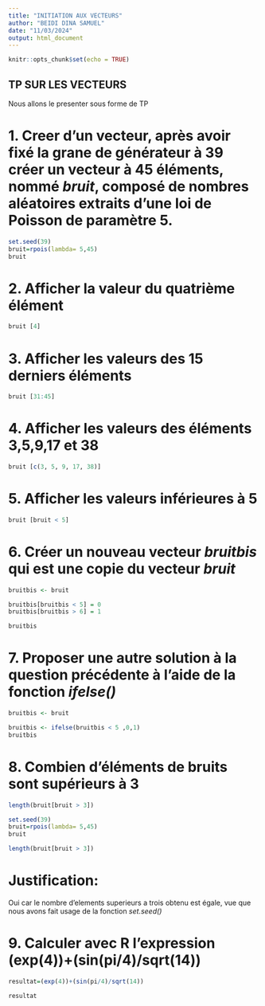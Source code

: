 ```yaml
---
title: "INITIATION AUX VECTEURS"
author: "BEIDI DINA SAMUEL"
date: "11/03/2024"
output: html_document
---
```


```r
knitr::opts_chunk$set(echo = TRUE)
```



## TP SUR LES VECTEURS
Nous allons le presenter sous forme de TP

# 1. Creer d'un vecteur, après avoir fixé la grane de générateur à 39 créer un vecteur à 45 éléments, nommé _bruit_, composé de nombres aléatoires extraits d'une loi de Poisson de paramètre 5.

```r
set.seed(39)
bruit=rpois(lambda= 5,45)
bruit
```


# 2. Afficher la valeur du quatrième élément

```r

bruit [4]

```


# 3. Afficher les valeurs des 15 derniers éléments

```r

bruit [31:45]

```

# 4. Afficher les valeurs des éléments 3,5,9,17 et 38

```r

bruit [c(3, 5, 9, 17, 38)]

```


# 5. Afficher les valeurs inférieures à 5

```r

bruit [bruit < 5]

```


# 6. Créer un nouveau vecteur _bruitbis_ qui est une copie du vecteur _bruit_ 

```r

bruitbis <- bruit

bruitbis[bruitbis < 5] = 0
bruitbis[bruitbis > 6] = 1

bruitbis

```


# 7. Proposer une autre solution à la question précédente à l'aide de la fonction _ifelse()_

```r

bruitbis <- bruit

bruitbis <- ifelse(bruitbis < 5 ,0,1)
bruitbis

```


# 8. Combien d'éléments de bruits sont supérieurs à 3

```r
length(bruit[bruit > 3])

set.seed(39)
bruit=rpois(lambda= 5,45)
bruit

length(bruit[bruit > 3])
```

# Justification:
Oui car le nombre d'elements superieurs a trois obtenu est égale, vue que nous avons fait usage de la fonction _set.seed()_


# 9. Calculer avec R l'expression (exp(4))+(sin(pi/4)/sqrt(14))

```r
resultat=(exp(4))+(sin(pi/4)/sqrt(14))

resultat
```
